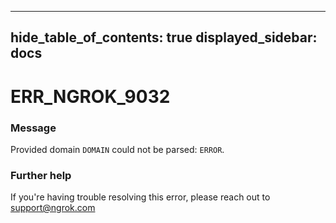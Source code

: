 

---
hide_table_of_contents: true
displayed_sidebar: docs
---


# ERR_NGROK_9032

### Message
Provided domain `DOMAIN` could not be parsed: `ERROR`.

<ErrorDetails error="err_ngrok_9032" />



### Further help
If you're having trouble resolving this error, please reach out to [support@ngrok.com](mailto:support@ngrok.com?subject=Help%20with%20ERR_NGROK_9032)

